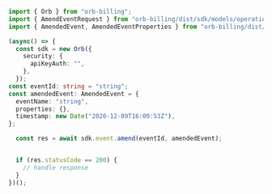 ```typescript Amend.ts
import { Orb } from "orb-billing";
import { AmendEventRequest } from "orb-billing/dist/sdk/models/operations";
import { AmendedEvent, AmendedEventProperties } from "orb-billing/dist/sdk/models/shared";

(async() => {
  const sdk = new Orb({
    security: {
      apiKeyAuth: "",
    },
  });
const eventId: string = "string";
const amendedEvent: AmendedEvent = {
  eventName: "string",
  properties: {},
  timestamp: new Date("2020-12-09T16:09:53Z"),
};

  const res = await sdk.event.amend(eventId, amendedEvent);


  if (res.statusCode == 200) {
    // handle response
  }
})();
```
